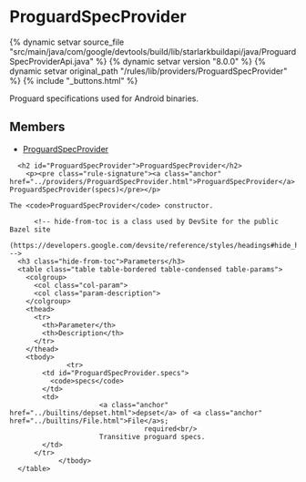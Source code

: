 <html devsite>
<head>
  <meta name="project_path" value="/_project.yaml">
  <meta name="book_path" value="/versions/8.0.0/_book.yaml">
</head>
<body>

<h1 class="page-title" id="modules.ProguardSpecProvider">ProguardSpecProvider</h1>

{% dynamic setvar source_file "src/main/java/com/google/devtools/build/lib/starlarkbuildapi/java/ProguardSpecProviderApi.java" %}
{% dynamic setvar version "8.0.0" %}
{% dynamic setvar original_path "/rules/lib/providers/ProguardSpecProvider" %}
{% include "_buttons.html" %}
<!-- {% raw %} -->

Proguard specifications used for Android binaries.

<h2>Members</h2>
<ul>
    <li>
    <a href="#ProguardSpecProvider">ProguardSpecProvider</a>
  </li>
  </ul>

      <h2 id="ProguardSpecProvider">ProguardSpecProvider</h2>
        <p><pre class="rule-signature"><a class="anchor" href="../providers/ProguardSpecProvider.html">ProguardSpecProvider</a> ProguardSpecProvider(specs)</pre></p>

    The <code>ProguardSpecProvider</code> constructor.

          <!-- hide-from-toc is a class used by DevSite for the public Bazel site
      (https://developers.google.com/devsite/reference/styles/headings#hide_headings_from_the_toc) -->
      <h3 class="hide-from-toc">Parameters</h3>
      <table class="table table-bordered table-condensed table-params">
        <colgroup>
          <col class="col-param">
          <col class="param-description">
        </colgroup>
        <thead>
          <tr>
            <th>Parameter</th>
            <th>Description</th>
          </tr>
        </thead>
        <tbody>
                  <tr>
            <td id="ProguardSpecProvider.specs">
              <code>specs</code>
            </td>
            <td>
                          <a class="anchor" href="../builtins/depset.html">depset</a> of <a class="anchor" href="../builtins/File.html">File</a>s;
                                     required<br/>
                          Transitive proguard specs.
            </td>
          </tr>
                </tbody>
      </table>


</body>
</html>

<!-- {% endraw %} -->
